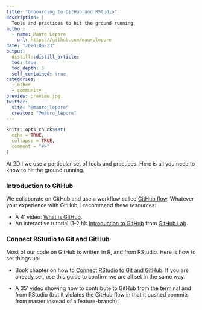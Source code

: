 ```yaml
---
title: "Onboarding to GitHub and RStudio"
description: |
  Tools and practices to hit the ground running
author:
  - name: Mauro Lepore
    url: https://github.com/maurolepore
date: "2020-06-23"
output: 
  distill::distill_article:
  toc: true
  toc_depth: 3
  self_contained: true
categories:
  - other
  - community
preview: preview.jpg
twitter:
  site: "@mauro_lepore"
  creator: "@mauro_lepore"
---
```


```r
knitr::opts_chunk$set(
  echo = TRUE,
  collapse = TRUE,
  comment = "#>"
)
```

At 2DII we use a particular set of tools and practices. Here is all you need to know to hit the ground running.

### Introduction to GitHub

We collaborate on GitHub and use a workflow called [GitHub flow](https://guides.github.com/introduction/flow/). Whatever your experience with GitHub, I recommend these resources:

* A 4' video: [What is GitHub](https://youtu.be/w3jLJU7DT5E).
* An interactive tutorial (1-2 h): [Introduction to GitHub](https://lab.github.com/githubtraining/introduction-to-github) from [GitHub Lab](https://youtu.be/9S0p8YMQzsM).

### Connect RStudio to Git and GitHub

Most of our code on GitHub is written in R, and from RStudio. Here is how to set things up:

* Book chapter on how to [Connect RStudio to Git and GitHub](https://happygitwithr.com/rstudio-git-github.html). If you are already set, use this guide to confirm we are all set in the same way.

* A 35' [video](https://youtu.be/y8lOGz1yAj4) showing how to contribute to GitHub from the terminal and from RStudio (but it violates the GitHub flow in that it pushed commits from master instead of a feature-branch).
